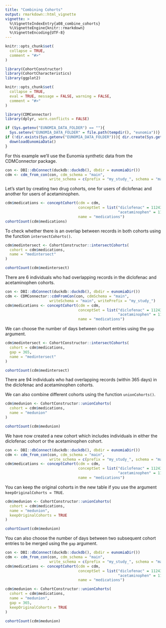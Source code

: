 ```yaml
---
title: "Combining Cohorts"
output: rmarkdown::html_vignette
vignette: >
  %\VignetteIndexEntry{a08_combine_cohorts}
  %\VignetteEngine{knitr::rmarkdown}
  %\VignetteEncoding{UTF-8}
---
```


```r
knitr::opts_chunk$set(
  collapse = TRUE,
  comment = "#>"
)
```

```r
library(CohortConstructor)
library(CohortCharacteristics)
library(ggplot2)
```

```r
knitr::opts_chunk$set(
  collapse = TRUE,
  eval = TRUE, message = FALSE, warning = FALSE,
  comment = "#>"
)

library(CDMConnector)
library(dplyr, warn.conflicts = FALSE)

if (Sys.getenv("EUNOMIA_DATA_FOLDER") == ""){
  Sys.setenv("EUNOMIA_DATA_FOLDER" = file.path(tempdir(), "eunomia"))}
if (!dir.exists(Sys.getenv("EUNOMIA_DATA_FOLDER"))){ dir.create(Sys.getenv("EUNOMIA_DATA_FOLDER"))
  downloadEunomiaData()  
}
```

For this example we'll use the Eunomia synthetic data from the CDMConnector package.

```r
con <- DBI::dbConnect(duckdb::duckdb(), dbdir = eunomiaDir())
cdm <- cdm_from_con(con, cdm_schema = "main", 
                    write_schema = c(prefix = "my_study_", schema = "main"))
```

Let's start by creating two drug cohorts, one for users of diclofenac and another for users of acetaminophen.

```r
cdm$medications <- conceptCohort(cdm = cdm, 
                                 conceptSet = list("diclofenac" = 1124300,
                                                   "acetaminophen" = 1127433), 
                                 name = "medications")
cohortCount(cdm$medications)
```

To check whether there is an overlap between records in both cohorts using the function `intersectCohorts()`.  

```r
cdm$medintersect <- CohortConstructor::intersectCohorts(
  cohort = cdm$medications,
  name = "medintersect"
)

cohortCount(cdm$medintersect)
```
There are 6 individuals who had overlapping records in the diclofenac and acetaminophen cohorts.

```r
con <- DBI::dbConnect(duckdb::duckdb(), dbdir = eunomiaDir())
cdm <- CDMConnector::cdmFromCon(con, cdmSchema = "main", 
                    writeSchema = "main", writePrefix = "my_study_")
cdm$medications <- conceptCohort(cdm = cdm, 
                                 conceptSet = list("diclofenac" = 1124300,
                                                   "acetaminophen" = 1127433), 
                                 name = "medications")
```

We can choose the number of days between cohort entries using the `gap` argument.

```r
cdm$medintersect <- CohortConstructor::intersectCohorts(
  cohort = cdm$medications,
  gap = 365,
  name = "medintersect"
)

cohortCount(cdm$medintersect)
```
There are 94 individuals who had overlapping records (within 365 days) in the diclofenac and acetaminophen cohorts.

We can also combine different cohorts using the function `unionCohorts()`.

```r
cdm$medunion <- CohortConstructor::unionCohorts(
  cohort = cdm$medications,
  name = "medunion"
)

cohortCount(cdm$medunion)
```
We have now created a new cohort which includes individuals in either the diclofenac cohort or the acetaminophen cohort. 

```r
con <- DBI::dbConnect(duckdb::duckdb(), dbdir = eunomiaDir())
cdm <- cdm_from_con(con, cdm_schema = "main", 
                    write_schema = c(prefix = "my_study_", schema = "main"))
cdm$medications <- conceptCohort(cdm = cdm, 
                                 conceptSet = list("diclofenac" = 1124300,
                                                   "acetaminophen" = 1127433), 
                                 name = "medications")
```

You can keep the original cohorts in the new table if you use the argument `keepOriginalCohorts = TRUE`.
```r
cdm$medunion <- CohortConstructor::unionCohorts(
  cohort = cdm$medications,
  name = "medunion",
  keepOriginalCohorts = TRUE
)

cohortCount(cdm$medunion)
```

You can also choose the number of days between two subsequent cohort entries to be merged using the `gap` argument.

```r
con <- DBI::dbConnect(duckdb::duckdb(), dbdir = eunomiaDir())
cdm <- cdm_from_con(con, cdm_schema = "main", 
                    write_schema = c(prefix = "my_study_", schema = "main"))
cdm$medications <- conceptCohort(cdm = cdm, 
                                 conceptSet = list("diclofenac" = 1124300,
                                                   "acetaminophen" = 1127433), 
                                 name = "medications")
```

```r
cdm$medunion <- CohortConstructor::unionCohorts(
  cohort = cdm$medications,
  name = "medunion",
  gap = 365,
  keepOriginalCohorts = TRUE
)

cohortCount(cdm$medunion)
```
